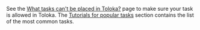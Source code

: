<Cut title="Is my task suitable for Toloka?">

See the [What tasks can't be placed in Toloka?](https://toloka.ai/en/docs/guide/concepts/unwanted) page to make sure your task is
allowed in Toloka. The [Tutorials for popular tasks](https://toloka.ai/en/docs/guide/tutorials/usecases) section contains the list of the most common tasks.

</Cut>